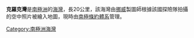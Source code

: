 {{unreferenced|time=2013-10-27T08:51:05+00:00}}
{{coord|68|40|S|78|0|E|source:GNIS|display=title}}

'''克羅克灣'''是[[南極洲|南極洲]]的[[海灣|海灣]]，長20公里，該海灣由[[挪威|挪威]]製圖師根據該國探險隊拍攝的空中照片被繪入地圖，現時由[[南極條約體系|南極條約體系]]管理。

{{Antarctica-geo-stub}}
[[Category:南極洲海灣|Category:南極洲海灣]]